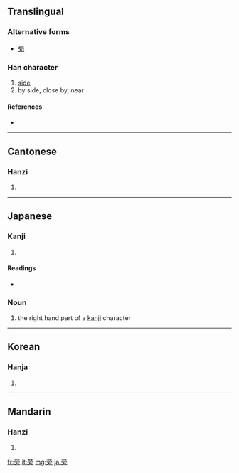 ==Translingual==

===Alternative forms===
*[[㫄]]

===Han character===
{{Han char|rn=70|rad=方|as=06|sn=10|four=0022<sub>7</sub>|canj=卜月卜竹尸 (YBYHS)}}

# [[side]]
# by side, close by, near

====References====
* {{Han ref|kx=0482.110|dkj=13637|dj=0844.070|hdz=32179.020|uh=65C1|ud=26049|bh=AEC7|bd=44743}}

----

==Cantonese==

===Hanzi===
{{yue-hanzi|jyut=|y=pong4}}

# {{defn|Cantonese}}

----

==Japanese==

===Kanji===
{{ja-kanji|grade=|rs=方06}}

# {{defn|Japanese}}

====Readings====
* {{ja-readings|on=[[ほう]] ([[hō]]), [[ぼう]] ([[bō]])|kun=[[かたわら]] ([[katawara]]), [[つくり]] ([[tsukuri]]), [[かたがた]] ([[katagata]])}}

===Noun===
{{ja-noun|k|hira=つくり|rom=tsukuri}}

# the right hand part of a [[kanji]] character

----

==Korean==

===Hanja===
{{ko-hanja|hangeul=[[방]], [[팽]]|eumhun=|rv=bang, paeng|mr=pang, p'aeng|y=pang, phayng}}

# {{defn|Korean}}

----

==Mandarin==

===Hanzi===
{{cmn-hanzi|pin=[[bàng]] ([[bang4]]), [[páng]] ([[pang2]])|wg=pang<sup>4</sup>, p'ang<sup>2</sup>}}

# {{defn|Mandarin}}

[[fr:旁]]
[[it:旁]]
[[mg:旁]]
[[ja:旁]]
